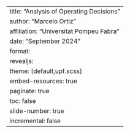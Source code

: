 ---
title: "Analysis of Operating Decisions"
author: "Marcelo Ortiz"
affiliation: "Universitat Pompeu Fabra"
date: "September 2024"
format: 
  revealjs:
    theme: [default,upf.scss]
    embed-resources: true
    paginate: true
    toc: false
    slide-number: true
    incremental: false
---